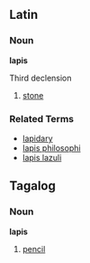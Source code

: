 ==Latin==
===Noun===
'''lapis'''

Third declension

# [[stone]]

===Related Terms===
*[[lapidary]]
*[[lapis philosophi]]
*[[lapis lazuli]]

==Tagalog==
===Noun===
'''lapis'''
#[[pencil]]